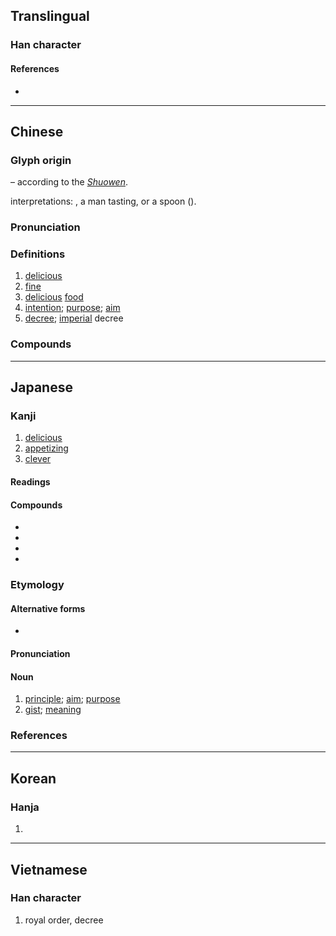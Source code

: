 {{also|㫐}}
{{character info}}
==Translingual==

===Han character===
{{Han char|rn=72|rad=日|as=02|sn=6|four=21601|canj=PA,XPA|ids=⿱匕日}}

====References====
* {{Han ref|kx=0489.060|dkj=13738|dj=0850.050|hdz=21485.070|uh=65E8|ud=26088|bh=A6AE|bd=42670}}

----

==Chinese==
{{zh-forms}}

===Glyph origin===
{{Han etyl}}
{{Han compound|匕|甘|t2=delicious|ls=psc|c1=p|c2=s}} – according to the ''[[w:Shuowen Jiezi|Shuowen]]''.

{{liushu|ic}} interpretations: {{zh-l|*匕}}, a man tasting, or a spoon ({{zh-l|*匙}}).

===Pronunciation===
{{zh-pron
|m=zhǐ
|m-s=
|c=zi2
|c-t=
|g=
|h=pfs=chṳ́
|j=
|mb=cǐ
|md=cī
|mn=chí
|mn-t=zi2
|w=2tsr
|x=
|mc=y
|oc=y
|cat=a,n
}}

===Definitions===
{{zh-hanzi}}

# [[delicious]]
# [[fine]]
# [[delicious]] [[food]]
# [[intention]]; [[purpose]]; [[aim]]
# [[decree]]; [[imperial]] decree

===Compounds===
{{zh-der|下旨|中旨|主旨|令旨|俞旨|候旨|傳旨|先意希旨|先意承旨|和旨|回旨|大旨|奉旨|奧旨|宏旨|宗旨|宣旨|密旨|御旨|恩旨|意旨|懿旨|承旨|承顏順旨|承風希旨|敕旨|教育宗旨|旨意|旨甘|旨蓄|旨要|旨趣|旨酒|旨酒嘉肴|望風承旨|本旨|法旨|無關宏旨|玄旨|甘旨|甘旨肥濃|睿旨|聖旨|背旨|臺旨|芳旨|要旨|言微旨遠|言近旨遠|諭旨|趣旨|辭微旨遠|辭旨|迎意承旨|違旨|金樽旨酒|鈞旨|阿意順旨|阿諛順旨|降旨|領旨|題旨}}

----

==Japanese==

===Kanji===
{{ja-kanji|grade=c|rs=日02}}

# [[delicious]]
# [[appetizing]]
# [[clever]]

====Readings====
{{ja-readings
|goon=し
|kanon=し
|kun=むね-, うま-い
}}

====Compounds====
* {{ja-r|旨%味|うま%み}}
* {{ja-r|要旨|ようし}}
* {{ja-r|趣旨|しゅし}}
* {{ja-r|本旨|ほんし}}

===Etymology===
{{ja-kanjitab|むね|yomi=k}}
{{rfe|ja}}

====Alternative forms====
* {{ja-l|宗}}

====Pronunciation====
{{ja-pron|むね|acc=2|acc_ref=DJR|acc2=1|acc2_ref=DJR}}

====Noun====
{{ja-noun|むね|hhira=むね}}

# [[principle]]; [[aim]]; [[purpose]]
# [[gist]]; [[meaning]]

===References===
<references />

----

==Korean==

===Hanja===
{{ko-hanja|hangeul=지|eumhun=}}

# {{rfdef|ko|sort=日02}}

----

==Vietnamese==

===Han character===
{{vi-hantu|chỉ|rs=日02}}

# royal order, decree